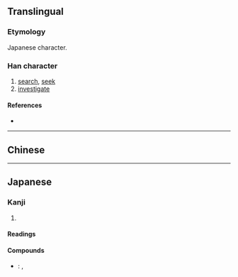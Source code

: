 {{also|搜}}
{{character info/new}}
==Translingual==

===Etymology===
Japanese {{w|shinjitai}} character. {{Han simp|搜|f=𦥔|t=申}}

===Han character===
{{Han char|rn=64|rad=手|as=07|sn=10|four=|canj=QLWE|ids=⿰扌⿱申又}}

# [[search]], [[seek]]
# [[investigate]]

====References====
* {{Han ref|kx=0434.241|dkj=12179|dj=0784.030|hdz=31882.011|uh=635C|ud=25436}}

----

==Chinese==
{{zh-see|搜|v}}

----

==Japanese==
{{ja-kanji forms|捜|搜}}

===Kanji===
{{ja-kanji|grade=c|rs=手07|kyu=搜}}

# {{defn|lang=ja|sort=手07}}

====Readings====
{{ja-readings
|on=そう
|kun=さが-す
}}

====Compounds====
* {{ja-r|捜索|そうさく}}: {{l|en|search}}, {{l|en|investigation}}
